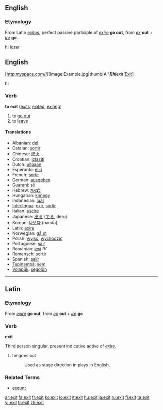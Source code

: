 ==English==
=== Etymology ===
From Latin ''[[exitus]]'', perfect passive participle of  ''[[exire]]'' '''go out''', from ''[[ex]]'' '''out''' + ''[[ire]]'' '''go'''.

hi lozer
== English ==[http:myspace.com//[[Image:Example.jpg|thumb|A '''''']]hi'''exit'''''[[]]''[[#English|Exit]][http://]

hi

=== Verb ===
'''to exit''' ([[exits]], [[exited]], [[exiting]])

# to [[go out]]
# to [[leave]]

==== Translations ====
{{top}}
*Albanian: [[del]]
*Catalan: [[sortir]]
*Chinese: [[熄火]]
*Croatian: [[izlaziti]]
*Dutch: [[uit]][[gaan]]
*Esperanto: [[el]][[iri]]
*French: [[sortir]]
*German: [[aus]][[gehen]]
*[[Guarani]]: [[sẽ]]
*Hebrew: [[לצאת]]
*Hungarian: [[ki]][[megy]]
*Indonesian: [[luar]]
*[[Interlingua]]: [[exir]], [[sortir]]
*Italian: [[uscire]]
*Japanese: [[出る]] ([[でる]], deru)
*Korean: [[나오다]] (naoda), 
*Latin: [[exire]]
*Norwegian: [[gå ut]]
*Polish: [[wyjść]], [[wychodzić]]
*Portuguese: [[sair]]
*Romanian: [[ieşi]] ''IV''
*Romansch: [[sortir]] 
*Spanish: [[salir]]
*[[Tupinambá]]: [[sem]]
*[[Volapük]]: [[segolön]]
{{bottom}}

----

== Latin ==

===Etymology===
From ''[[exire]]'' '''go out''', from ''[[ex]]'' '''out''' + ''[[ire]]'' '''go'''

=== Verb ===
'''exit'''

Third person singular, present indicative active of ''[[exire]]''.

# he goes out
#: Used as stage direction in plays in English.

===Related Terms===
*[[exeunt]]

[[ar:exit]]
[[fa:exit]]
[[fr:exit]]
[[ko:exit]]
[[io:exit]]
[[it:exit]]
[[hu:exit]]
[[ja:exit]]
[[ru:exit]]
[[fi:exit]]
[[ta:exit]]
[[vi:exit]]
[[tr:exit]]
[[zh:exit]]